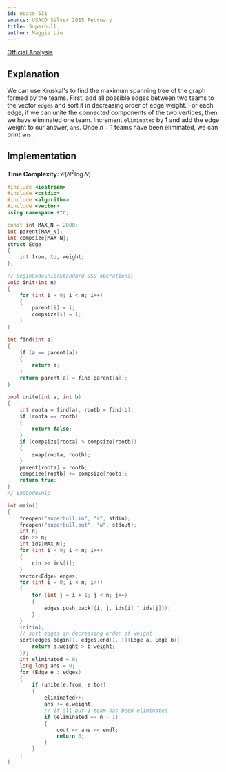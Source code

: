 ```yaml
---
id: usaco-531
source: USACO Silver 2015 February
title: Superbull
author: Maggie Liu
---
```


[Official Analysis](http://www.usaco.org/current/data/sol_superbull_silver.html)

## Explanation

We can use Kruskal's to find the maximum spanning tree of the graph formed by
the teams. First, add all possible edges between two teams to the vector
$\texttt{edges}$ and sort it in decreasing order of edge weight. For each edge,
if we can unite the connected components of the two vertices, then we have
eliminated one team. Increment $\texttt{eliminated}$ by $1$ and add the edge
weight to our answer, $\texttt{ans}$. Once $n - 1$ teams have been eliminated,
we can print $\texttt{ans}$.

## Implementation

**Time Complexity:** $\mathcal{O}(N^2 \log N)$

<LanguageSection>

<CPPSection>

```cpp
#include <iostream>
#include <cstdio>
#include <algorithm>
#include <vector>
using namespace std;

const int MAX_N = 2000;
int parent[MAX_N];
int compsize[MAX_N];
struct Edge
{
	int from, to, weight;
};

// BeginCodeSnip{Standard DSU operations}
void init(int n)
{
	for (int i = 0; i < n; i++)
	{
		parent[i] = i;
		compsize[i] = 1;
	}
}

int find(int a)
{
	if (a == parent[a])
	{
		return a;
	}
	return parent[a] = find(parent[a]);
}

bool unite(int a, int b)
{
	int roota = find(a), rootb = find(b);
	if (roota == rootb)
	{
		return false;
	}
	if (compsize[roota] > compsize[rootb])
	{
		swap(roota, rootb);
	}
	parent[roota] = rootb;
	compsize[rootb] += compsize[roota];
	return true;
}
// EndCodeSnip

int main()
{
	freopen("superbull.in", "r", stdin);
	freopen("superbull.out", "w", stdout);
	int n;
	cin >> n;
	int ids[MAX_N];
	for (int i = 0; i < n; i++)
	{
		cin >> ids[i];
	}
	vector<Edge> edges;
	for (int i = 0; i < n; i++)
	{
		for (int j = i + 1; j < n; j++)
		{
			edges.push_back({i, j, ids[i] ^ ids[j]});
		}
	}
	init(n);
	// sort edges in decreasing order of weight
	sort(edges.begin(), edges.end(), [](Edge a, Edge b){
		return a.weight > b.weight;
	});
	int eliminated = 0;
	long long ans = 0;
	for (Edge e : edges)
	{
		if (unite(e.from, e.to))
		{
			eliminated++;
			ans += e.weight;
			// if all but 1 team has been eliminated
			if (eliminated == n - 1)
			{
				cout << ans << endl;
				return 0;
			}
		}
	}
}
```

</CPPSection>

</LanguageSection>
